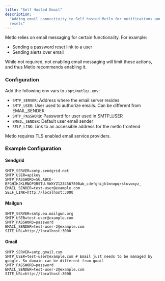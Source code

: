 ```yaml
---
title: "Self Hosted Email"
description:
  "Adding email connectivity to Self hosted Metlo for notifications and password
  resets"
---
```


Metlo relies on email messaging for certain functionality. For example:

- Sending a password reset link to a user
- Sending alerts over email

While not required, not enabling email messaging will limit these actions, and
thus Metlo recommends enabling it.

### Configuration

Add the following env vars to `/opt/metlo/.env`:

- `SMTP_SERVER`: Address where the email server resides
- `SMTP_USER`: User used to authorize emails. Can be different from EMAIL_SENDER
- `SMTP_PASSWORD`: Password for user used in SMTP_USER
- `EMAIL_SENDER`: Default user email sender
- `SELF_LINK`: Link to an accessible address for the metlo frontend

Metlo requires TLS enabled email service providers.

### Example Configuration

#### Sendgrid

```text Sendgrid
SMTP_SERVER=smtp.sendgrid.net
SMTP_USER=apikey
SMTP_PASSWORD=SG.ABCD-EFGHIHJKLMNOPQRSTU.VWXYZ1234567890ab_cdefghijklmnopqrstuvwxyz_
EMAIL_SENDER=test-user@example.com
SELF_LINK=http://localhost:3000
```

#### Mailgun

```text Mailgun
SMTP_SERVER=smtp.eu.mailgun.org
SMTP_USER=test-user@example.com
SMTP_PASSWORD=password
EMAIL_SENDER=test-user-2@example.com
SITE_URL=http://localhost:3000
```

#### Gmail

```text Gmail
SMTP_SERVER=smtp.gmail.com
SMTP_USER=test-user@example.com # Email just needs to be managed by google. So domain can be different from gmail
SMTP_PASSWORD=password
EMAIL_SENDER=test-user-2@example.com
SITE_URL=http://localhost:3000
```
